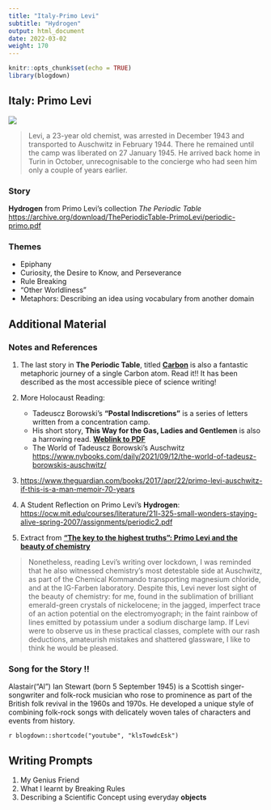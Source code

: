 ```yaml
---
title: "Italy-Primo Levi"
subtitle: "Hydrogen"
output: html_document
date: 2022-03-02
weight: 170
---
```


```r
knitr::opts_chunk$set(echo = TRUE)
library(blogdown)
```

## Italy: Primo Levi

![](https://media.newyorker.com/photos/590970e98b51cf59fc4226b1/master/w_1920,c_limit/150928_r27011.jpg)

> Levi, a 23-year old chemist, was arrested in December 1943 and transported to Auschwitz in February 1944. There he remained until the camp was liberated on 27 January 1945. He arrived back home in Turin in October, unrecognisable to the concierge who had seen him only a couple of years earlier.



### Story

**Hydrogen** from Primo Levi's collection *The Periodic Table* <https://archive.org/download/ThePeriodicTable-PrimoLevi/periodic-primo.pdf>


### Themes  
- Epiphany  
- Curiosity, the Desire to Know, and Perseverance  
- Rule Breaking  
- "Other Worldliness"  
- Metaphors: Describing an idea using vocabulary from another domain 


## Additional Material  
### Notes and References  

1. The last story in **The Periodic Table**, titled <u>[**Carbon**](https://www.arvindguptatoys.com/arvindgupta/periodic-primo.pdf)</u> is also a fantastic metaphoric journey of a single Carbon atom. Read it!! It has been described as the most accessible piece of science writing!

1. More Holocaust Reading:
    * Tadeuscz Borowski's **"Postal Indiscretions"** is a series of letters written from a concentration camp.  
    * His short story, **This Way for the Gas, Ladies and Gentlemen**  is also a harrowing read. <u>[**Weblink to PDF**](https://www.pelister.org/courses/topics/borowski/this-way-for-gas.pdf)</u>  
    * The World of Tadeuscz Borowski's Auschwitz <https://www.nybooks.com/daily/2021/09/12/the-world-of-tadeusz-borowskis-auschwitz/>


1. <https://www.theguardian.com/books/2017/apr/22/primo-levi-auschwitz-if-this-is-a-man-memoir-70-years>  

1. A Student Reflection on Primo Levi's **Hydrogen**: <https://ocw.mit.edu/courses/literature/21l-325-small-wonders-staying-alive-spring-2007/assignments/periodic2.pdf>

    
1. Extract from [**“The key to the highest truths”: Primo Levi and the beauty of chemistry**](https://www.varsity.co.uk/science/19837)  

  > Nonetheless, reading Levi’s writing over lockdown, I was reminded that he also witnessed chemistry’s most detestable side at Auschwitz, as part of the Chemical Kommando transporting magnesium chloride, and at the IG-Farben laboratory. Despite this, Levi never lost sight of the beauty of chemistry: for me, found in the sublimation of brilliant emerald-green crystals of nickelocene; in the jagged, imperfect trace of an action potential on the electromyograph; in the faint rainbow of lines emitted by potassium under a sodium discharge lamp. If Levi were to observe us in these practical classes, complete with our rash deductions, amateurish mistakes and shattered glassware, I like to think he would be pleased.



 
### Song for the Story !!

Alastair("Al") Ian Stewart (born 5 September 1945) is a Scottish singer-songwriter and folk-rock musician who rose to prominence as part of the British folk revival in the 1960s and 1970s. He developed a unique style of combining folk-rock songs with delicately woven tales of characters and events from history.

`r blogdown::shortcode("youtube", "klsTowdcEsk")`


## Writing Prompts
1. My Genius Friend
1. What I learnt by Breaking Rules
1. Describing a Scientific Concept using everyday **objects**


